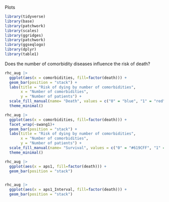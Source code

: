 Plots

```r
library(tidyverse)
library(base)
library(patchwork)
library(scales)
library(ggridges)
library(patchwork)
library(ggseqlogo)
library(dplyr)
library(table1)
```

Does the number of comorbidity diseases influence the risk of death?

```r
rhc_aug |>
  ggplot(aes(x = comorbidities, fill=factor(death))) +
  geom_bar(position = "stack") +
  labs(title = "Risk of dying by number of comorbidities",
       x = "Number of comorbidities",
       y = "Number of patients") +
  scale_fill_manual(name= "Death", values = c("0" = "blue", "1" = "red")) +
  theme_minimal()
```

```r
rhc_aug |>
  ggplot(aes(x = comorbidities, fill=factor(death))) +
  facet_wrap(~swang1)+
  geom_bar(position = "stack") +
  labs(title = "Risk of dying by number of comorbidities",
       x = "Number of comorbidities",
       y = "Number of patients") +
  scale_fill_manual(name= "Survival", values = c("0" = "#619CFF", "1" = "#F8766D"), labels= c('Dead', 'Alive')) +
  theme_minimal()
```

```r
rhc_aug |> 
  ggplot(aes(x = aps1, fill=factor(death))) +
  geom_bar(position = "stack") 
  
```

```r
rhc_aug |> 
  ggplot(aes(x = aps1_Interval, fill=factor(death))) +
  geom_bar(position = "stack") 

```
